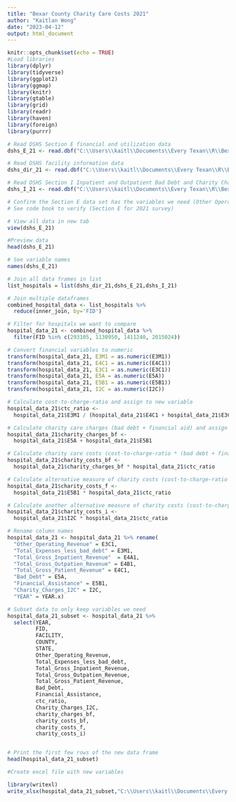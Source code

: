 ```yaml
---
title: "Bexar County Charity Care Costs 2021"
author: "Kaitlan Wong"
date: "2023-04-12"
output: html_document
---
```


```r
knitr::opts_chunk$set(echo = TRUE)
#Load libraries 
library(dplyr)
library(tidyverse)
library(ggplot2)
library(ggmap)
library(knitr)
library(gtable)
library(grid)
library(readr)
library(haven)
library(foreign)
library(purrr)

```


```r
# Read DSHS Section E financial and utilization data
dshs_E_21 <- read.dbf("C:\\Users\\kaitl\\Documents\\Every Texan\\R\\Bexar-County-Charity-Care-Costs\\HS21FINAL2_7\\HS21E1revised12_17.dbf") 

# Read DSHS facility information data
dshs_dir_21 <- read.dbf("C:\\Users\\kaitl\\Documents\\Every Texan\\R\\Bexar-County-Charity-Care-Costs\\HS21FINAL2_7\\HS21DIR.dbf") 

# Read DSHS Section I Inpatient and Outpatient Bad Debt and Charity Charges Data
dshs_I_21 <- read.dbf("C:\\Users\\kaitl\\Documents\\Every Texan\\R\\Bexar-County-Charity-Care-Costs\\HS21FINAL2_7\\HS21HJ.dbf") 

```


```r
# Confirm the Section E data set has the variables we need (Other Operating Expenses and Total Expenses less bad debt)
# See code book to verify (Section E for 2021 survey)

# View all data in new tab
view(dshs_E_21)

#Preview data
head(dshs_E_21)

# See variable names
names(dshs_E_21)  

```


```r
# Join all data frames in list
list_hospitals = list(dshs_dir_21,dshs_E_21,dshs_I_21)

# Join multiple dataframes
combined_hospital_data <- list_hospitals %>% 
  reduce(inner_join, by='FID')

```


```r
# Filter for hospitals we want to compare
hospital_data_21 <- combined_hospital_data %>% 
  filter(FID %in% c(293105, 1130950, 1411240, 2015024))

```


```r

# Convert financial variables to numeric
transform(hospital_data_21, E3M1 = as.numeric(E3M1))
transform(hospital_data_21, E4C1 = as.numeric(E4C1))
transform(hospital_data_21, E3C1 = as.numeric(E3C1))
transform(hospital_data_21, E5A = as.numeric(E5A))
transform(hospital_data_21, E5B1 = as.numeric(E5B1))
transform(hospital_data_21, I2C = as.numeric(I2C))

# Calculate cost-to-charge-ratio and assign to new variable
hospital_data_21$ctc_ratio <- 
  hospital_data_21$E3M1 / (hospital_data_21$E4C1 + hospital_data_21$E3C1)

# Calculate charity care charges (bad debt + financial aid) and assign to new variable
hospital_data_21$charity_charges_bf <- 
  hospital_data_21$E5A + hospital_data_21$E5B1

# Calculate charity care costs (cost-to-charge-ratio * (bad debt + financial assistance)) and assign to new variable
hospital_data_21$charity_costs_bf <- 
  hospital_data_21$charity_charges_bf * hospital_data_21$ctc_ratio

# Calculate alternative measure of charity costs (cost-to-charge-ratio * financial assistance) and assign to new variable
hospital_data_21$charity_costs_f <- 
  hospital_data_21$E5B1 * hospital_data_21$ctc_ratio

# Calculate another alternative measure of charity costs (cost-to-charge-ratio * I2C)
hospital_data_21$charity_costs_i <- 
  hospital_data_21$I2C * hospital_data_21$ctc_ratio

```


```r
# Rename column names
hospital_data_21 <- hospital_data_21 %>% rename(
  "Other_Operating_Revenue" = E3C1,
  "Total_Expenses_less_bad_debt" = E3M1,
  "Total_Gross_Inpatient_Revenue"  = E4A1,
  "Total_Gross_Outpatien_Revenue" = E4B1,
  "Total_Gross_Patient_Revenue" = E4C1,
  "Bad_Debt" = E5A,
  "Financial_Assistance" = E5B1,
  "Charity_Charges_I2C" = I2C,
  "YEAR" = YEAR.x)

```


```r
# Subset data to only keep variables we need
hospital_data_21_subset <- hospital_data_21 %>% 
  select(YEAR,
         FID,
         FACILITY,
         COUNTY, 
         STATE,
         Other_Operating_Revenue,
         Total_Expenses_less_bad_debt,
         Total_Gross_Inpatient_Revenue,
         Total_Gross_Outpatien_Revenue,
         Total_Gross_Patient_Revenue,
         Bad_Debt, 
         Financial_Assistance,
         ctc_ratio, 
         Charity_Charges_I2C,
         charity_charges_bf, 
         charity_costs_bf,
         charity_costs_f,
         charity_costs_i)


# Print the first few rows of the new data frame
head(hospital_data_21_subset)


```


```r
#Create excel file with new variables 

library(writexl)
write_xlsx(hospital_data_21_subset,"C:\\Users\\kaitl\\Documents\\Every Texan\\R\\Bexar-County-Charity-Care-Costs\\CharityCosts_21_AHA_DSHS.xlsx")

```

